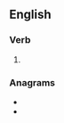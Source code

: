 ==English==

===Verb===
{{head|en|present participle}}

# {{present participle of|radge|lang=en|nocat=1}}

===Anagrams===
* {{l|en|daring}}
* {{l|en|gradin}}